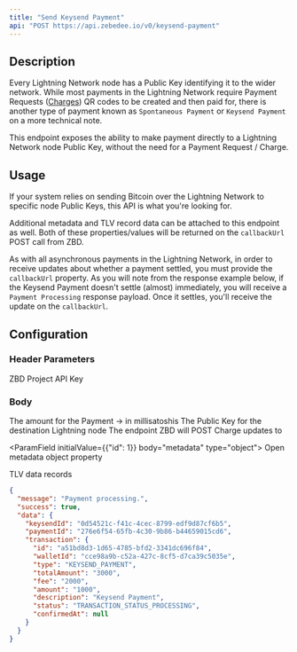 ```yaml
---
title: "Send Keysend Payment"
api: "POST https://api.zebedee.io/v0/keysend-payment"
---
```


## Description

Every Lightning Network node has a Public Key identifying it to the wider network. While most payments in the Lightning Network require Payment Requests ([Charges](/docs/glossary#charges)) QR codes to be created and then paid for, there is another type of payment known as `Spontaneous Payment` or `Keysend Payment` on a more technical note.

This endpoint exposes the ability to make payment directly to a Lightning Network node Public Key, without the need for a Payment Request / Charge.

## Usage

If your system relies on sending Bitcoin over the Lightning Network to specific node Public Keys, this API is what you're looking for.

Additional metadata and TLV record data can be attached to this endpoint as well. Both of these properties/values will be returned on the `callbackUrl` POST call from ZBD.

As with all asynchronous payments in the Lightning Network, in order to receive updates about whether a payment settled, you must provide the `callbackUrl` property. As you will note from the response example below, if the Keysend Payment doesn't settle (almost) immediately, you will receive a `Payment Processing` response payload. Once it settles, you'll receive the update on the `callbackUrl`.

## Configuration

### Header Parameters

<ParamField required header="Content-Type" default="application/json" type="application/json" />

<ParamField required header="apikey" type="string">
  ZBD Project API Key
</ParamField>

### Body

<ParamField required body="amount" type="string">
  The amount for the Payment -> in millisatoshis
</ParamField>

<ParamField required body="pubkey" type="string">
  The Public Key for the destination Lightning node
</ParamField>

<ParamField initialValue="‎" body="callbackUrl" type="string">
  The endpoint ZBD will POST Charge updates to
</ParamField>

<ParamField initialValue={{"id": 1}} body="metadata" type="object">
  Open metadata object property
</ParamField>

<ParamField initialValue={[]} body="tlvRecords" type="array">
  TLV data records
</ParamField>

<CodeGroup />

<ResponseExample>

```json Response
{
  "message": "Payment processing.",
  "success": true,
  "data": {
    "keysendId": "0d54521c-f41c-4cec-8799-edf9d87cf6b5",
    "paymentId": "276e6f54-65fb-4c30-9b86-b44659015cd6",
    "transaction": {
      "id": "a51bd8d3-1d65-4785-bfd2-3341dc696f84",
      "walletId": "cce98a9b-c52a-427c-8cf5-d7ca39c5035e",
      "type": "KEYSEND_PAYMENT",
      "totalAmount": "3000",
      "fee": "2000",
      "amount": "1000",
      "description": "Keysend Payment",
      "status": "TRANSACTION_STATUS_PROCESSING",
      "confirmedAt": null
    }
  }
}
```

</ResponseExample>
